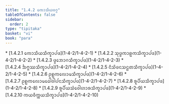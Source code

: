 ```yaml
---
title: "1.4.2 ᨠᩮᩣᩈᩥᨿᩅᨣ᩠ᨣ"
tableOfContents: false
sidebar:
  order: 2
type: "tipitaka"
basket: "vi"
book: "para"
---
```



<DynamicBreadcrumb />



<TableOfContents book="para" section="1.4.2">
* [1.4.2.1 ᨠᩮᩣᩈᩥᨿᩈᩥᨠ᩠ᨡᩣᨸᨴ](1-4-2/1-4-2-1)
* [1.4.2.2 ᩈᩩᨴ᩠ᨵᨠᩣᩊᨠᩈᩥᨠ᩠ᨡᩣᨸᨴ](1-4-2/1-4-2-2)
* [1.4.2.3 ᨴ᩠ᩅᩮᨽᩣᨣᩈᩥᨠ᩠ᨡᩣᨸᨴ](1-4-2/1-4-2-3)
* [1.4.2.4 ᨨᨻ᩠ᨻᩔᩈᩥᨠ᩠ᨡᩣᨸᨴ](1-4-2/1-4-2-4)
* [1.4.2.5 ᨶᩥᩈᩦᨴᨶᩈᨶ᩠ᨳᨲᩈᩥᨠ᩠ᨡᩣᨸᨴ](1-4-2/1-4-2-5)
* [1.4.2.6 ᩑᩊᨠᩃᩮᩣᨾᩈᩥᨠ᩠ᨡᩣᨸᨴ](1-4-2/1-4-2-6)
* [1.4.2.7 ᩑᩊᨠᩃᩮᩣᨾᨵᩮᩤᩅᩤᨸᨶᩈᩥᨠ᩠ᨡᩣᨸᨴ](1-4-2/1-4-2-7)
* [1.4.2.8 ᩁᩪᨸᩥᨿᩈᩥᨠ᩠ᨡᩣᨸᨴ](1-4-2/1-4-2-8)
* [1.4.2.9 ᩁᩪᨸᩥᨿᩈᩴᩅᩮᩤᩉᩣᩁᩈᩥᨠ᩠ᨡᩣᨸᨴ](1-4-2/1-4-2-9)
* [1.4.2.10 ᨠᨿᩅᩥᨠ᩠ᨠᨿᩈᩥᨠ᩠ᨡᩣᨸᨴ](1-4-2/1-4-2-10)
</TableOfContents>